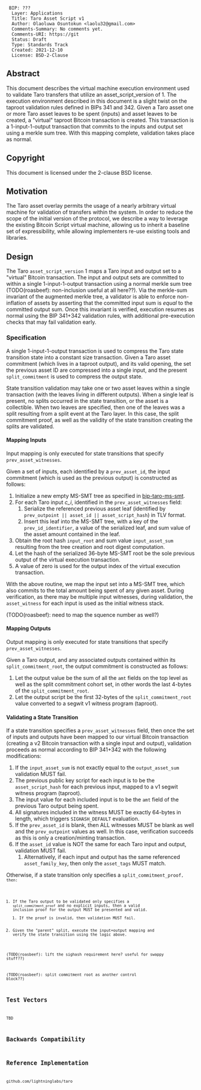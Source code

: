 <pre>
 BIP: ???
  Layer: Applications
  Title: Taro Asset Script v1
  Author: Olaoluwa Osuntokun <laolu32@gmail.com>
  Comments-Summary: No comments yet.
  Comments-URI: https://git
  Status: Draft
  Type: Standards Track
  Created: 2021-12-10
  License: BSD-2-Clause
</pre>

==Abstract==

This document describes the virtual machine execution environment used to
validate Taro transfers that utilize an </code>asset_script_version</code> of
1. The execution environment described in this document is a slight twist on
the taproot validation rules defined in BIPs 341 and 342. Given a Taro asset
one or more Taro asset leaves to be spent (inputs) and asset leaves to be
created, a "virtual" taproot Bitcoin transaction is created. This transaction
is a 1-input-1-output transaction that commits to the inputs and output set
using a merkle sum tree. With this mapping complete, validation takes place as
normal.

==Copyright==

This document is licensed under the 2-clause BSD license.

==Motivation==

The Taro asset overlay permits the usage of a nearly arbitrary virtual machine
for validation of transfers within the system. In order to reduce the scope of
the initial version of the protocol, we describe a way to leverage the existing
Bitcoin Script virtual machine, allowing us to inherit a baseline set of
expressibility, while allowing implementers re-use existing tools and
libraries.

==Design==

The Taro <code>asset_script_version</code> 1 maps a Taro input and output set
to a "virtual" Bitcoin transaction. The input and output sets are committed to
within a single 1-input-1-output transaction using a normal merkle sum tree
(TODO(roasbeef): non-inclusion useful at all here??). Via the merkle-sum
invariant of the augmented merkle tree, a validator is able to enforce
non-inflation of assets by asserting that the committed input sum is ''equal''
to the committed output sum. Once this invariant is verified, execution resumes
as normal using the BIP 341+342 validation rules, with additional pre-execution
checks that may fail validation early.

===Specification===

A single 1-input-1-output transaction is used to compress the Taro state
transition state into a constant size transaction. Given a Taro asset
commitment (which lives in a taproot output), and its valid opening, the set
the previous asset ID are compressed into a single input, and the present
<code>split_commitment</code> is used to compress the output state.

State transition validation may take one or two asset leaves within a single
transaction (with the leaves living in different outputs). When a single leaf
is present, no splits occurred in the state transition, or the asset is a
collectible. When two leaves are specified, then one of the leaves was a split
resulting from a split event at the Taro layer. In this case, the split
commitment proof, as well as the validity of the state transition creating the
splits are validated.


====Mapping Inputs====

Input mapping is only executed for state transitions that specify
<code>prev_asset_witnesses</code>.

Given a set of inputs, each identified by a <code>prev_asset_id</code>, the
input commitment (which is used as the previous output) is constructed as
follows:

# Initialize a new empty MS-SMT tree as specified in [[../master/bip-taro-ms-smt.mediawiki|bip-taro-ms-smt]].
# For each Taro input ''c_i'', identified in the <code>prev_asset_witnesses</code> field:
## Serialize the referenced previous asset leaf (identified by <code>prev_outpoint || asset_id || asset_script_hash</code>) in TLV format.
## Insert this leaf into the MS-SMT tree, with a key of the <code>prev_id_identifier</code>, a value of the serialized leaf, and sum value of the asset amount contained in the leaf.
# Obtain the root hash <code>input_root</code> and sum value <code>input_asset_sum</code> resulting from the tree creation and root digest computation.
# Let the hash of the serialized 36-byte MS-SMT root be the sole previous output of the virtual execution transaction.
# A value of zero is used for the output index of the virtual execution transaction.

With the above routine, we map the input set into a MS-SMT tree, which also
commits to the total amount being spent of any given asset. During
verification, as there may be multiple input witnesses, during validation, the
<code>asset_witness</code> for each input is used as the initial witness stack.

(TODO(roasbeef): need to map the squence number as well?)

====Mapping Outputs====

Output mapping is only executed for state transitions that specify
<code>prev_asset_witnesses</code>.

Given a Taro output, and any associated outputs contained within its
<code>split_commitment_root</code>, the output commitment is constructed as
follows:

# Let the output value be the sum of all the <code>amt</code> fields on the top level as well as the split commitment cohort set, in other words the last 4-bytes of the <code>split_commitment_root</code>.
# Let the output script be the first 32-bytes of the <code>split_commitment_root</code> value converted to a segwit v1 witness program (taproot).

====Validating a State Transition====

If a state transition specifies a <code>prev_asset_witnesses</code> field, then
once the set of inputs and outputs have been mapped to our virtual Bitcoin
transaction (creating a v2 Bitcoin transaction with a single input and output),
validation proceeds as normal according to BIP 341+342 with the following
modifications:


# If the <code>input_asset_sum</code> is not exactly equal to the <code>output_asset_sum</code> validation MUST fail.
# The previous public key script for each input is to be the <code>asset_script_hash</code> for each previous input, mapped to a v1 segwit witness program (taproot).
# The input value for each included input is to be the <code>amt</code> field of the previous Taro output being spent.
# All signatures included in the witness MUST be exactly 64-bytes in length, which triggers <code>SIGHASH_DEFAULT</code> evaluation.
# If the <code>prev_asset_id</code> is blank, then ALL witnesses MUST be blank as well and the <code>prev_outpoint</code> values as well. In this case, verification succeeds as this is only a creation/minting transaction.
# If the <code>asset_id</code> value is NOT the same for each Taro input and output, validation MUST fail.
## Alternatively, if each input and output has the same referenced <code>asset_family_key</code>, then only the <code>asset_tags</code> MUST match.

Otherwise, if a state transition only specifies a <code>split_commitment_proof<code>, then:
# If the Taro output to be validated only specifies a <code>split_commitment_proof</code> and no explicit inputs, then a valid inclusion proof for the output MUST be presented and valid.
## If the proof is invalid, then validation MUST fail.
# Given the "parent" split, execute the input+output mapping and verify the state transition using the logic above.

(TODO(roasbeef): lift the sighash requirement here? useful for swappy stuff??)

(TODO(roasbeef): split commitment root as another control block??)

==Test Vectors==

TBD

==Backwards Compatibility==

==Reference Implementation==

github.com/lightninglabs/taro

